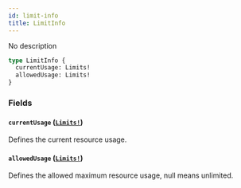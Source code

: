 ```yaml
---
id: limit-info
title: LimitInfo
---
```


No description

```graphql
type LimitInfo {
  currentUsage: Limits!
  allowedUsage: Limits!
}
```

### Fields

#### `currentUsage` ([`Limits!`](/developer/api-reference/objects/limits.mdx))

Defines the current resource usage.

#### `allowedUsage` ([`Limits!`](/developer/api-reference/objects/limits.mdx))

Defines the allowed maximum resource usage, null means unlimited.
